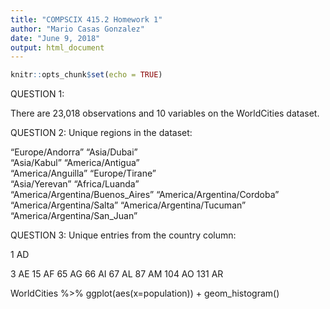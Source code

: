 ```yaml
---
title: "COMPSCIX 415.2 Homework 1"
author: "Mario Casas Gonzalez"
date: "June 9, 2018"
output: html_document
---
```


```r
knitr::opts_chunk$set(echo = TRUE)
```

QUESTION 1: 

There are 23,018 observations and 10 variables on the WorldCities dataset.

QUESTION 2: Unique regions in the dataset:

"Europe/Andorra"                 "Asia/Dubai"                    
"Asia/Kabul"                     "America/Antigua"               
"America/Anguilla"               "Europe/Tirane"                 
"Asia/Yerevan"                   "Africa/Luanda"                 
"America/Argentina/Buenos_Aires" "America/Argentina/Cordoba"     
"America/Argentina/Salta"        "America/Argentina/Tucuman"     
"America/Argentina/San_Juan"    

QUESTION 3: Unique entries from the country column:

1        AD

3        AE
15       AF
65       AG
66       AI
67       AL
87       AM
104      AO
131      AR
 
WorldCities %>% ggplot(aes(x=population)) + geom_histogram()
